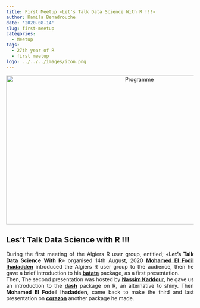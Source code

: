 ```yaml
---
title: First Meetup «Let's Talk Data Science With R !!!»
author: Kamila Benadrouche
date: '2020-08-14'
slug: first-meetup
categories:
  - Meetup
tags:
  - 27th year of R
  - first meetup
logo: ../../../images/icon.png
---
```



<center>
    <img src="../../../../images/program.jpeg" alt="Programme" style="width:700px;height:400px;">
</center>


## Les't Talk Data Science with R !!!

<div style="text-align: justify"> During the first meeting of the Algiers R user group, entitled; «**Let's Talk Data Science With R**» organised 14th August, 2020 [**Mohamed El Fodil Ihadadden**](https://twitter.com/moh_fodil) introduced the Algiers R user group to the audience, then he gave a brief introduction to his [**batata**](https://github.com/feddelegrand7/batata) package, as a first presentation.</div>
<div style="text-align: justify"> Then, The second presentation was hosted by [**Nassim Kaddour**](https://twitter.com/nssmmn), he gave us an introduction to the [**dash**](https://github.com/plotly/dashR/) package on R, an alternative to shiny.
Then **Mohamed El Fodeil Ihadadden**, came back to make the third and last presentation on [**corazon**](https://github.com/feddelegrand7/corazon) another package he made.</div>



